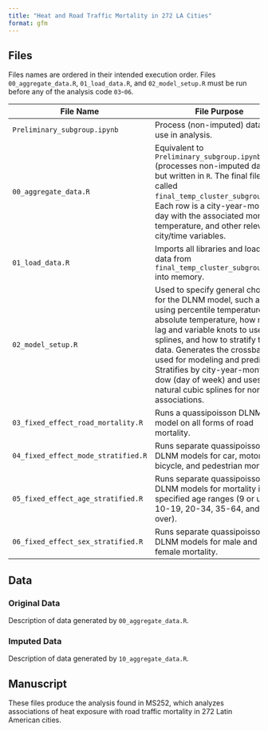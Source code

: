 ---
title: "Heat and Road Traffic Mortality in 272 LA Cities"
format: gfm
---

## Files

Files names are ordered in their intended execution order. Files `00_aggregate_data.R`, `01_load_data.R`, and `02_model_setup.R` must be run before any of the analysis code `03`-`06`.

| File Name                           | File Purpose                                                                                                                                                                                                                                                                                                                                                              |
|--------------|----------------------------------------------------------|
| `Preliminary_subgroup.ipynb`        | Process (non-imputed) data for use in analysis.                                                                                                                                                                                                                                                                                                                           |
| `00_aggregate_data.R`               | Equivalent to `Preliminary_subgroup.ipynb` (processes non-imputed data), but written in `R`. The final file is called `final_temp_cluster_subgroup.csv`. Each row is a city-year-month-day with the associated mortality, temperature, and other relevant city/time variables.                                                                                            |
| `01_load_data.R`                    | Imports all libraries and loads the data from `final_temp_cluster_subgroup.csv` into memory.                                                                                                                                                                                                                                                                              |
| `02_model_setup.R`                  | Used to specify general choices for the DLNM model, such as using percentile temperature vs absolute temperature, how many lag and variable knots to use for splines, and how to stratify the data. Generates the crossbasis used for modeling and prediction. Stratifies by city-year-month-dow (day of week) and uses natural cubic splines for nonlinear associations. |
| `03_fixed_effect_road_mortality.R`  | Runs a quassipoisson DLNM model on all forms of road mortality.                                                                                                                                                                                                                                                                                                           |
| `04_fixed_effect_mode_stratified.R` | Runs separate quassipoisson DLNM models for car, motorcycle, bicycle, and pedestrian mortality.                                                                                                                                                                                                                                                                           |
| `05_fixed_effect_age_stratified.R`  | Runs separate quassipoisson DLNM models for mortality in specified age ranges (9 or under, 10-19, 20-34, 35-64, and 65 or over).                                                                                                                                                                                                                                          |
| `06_fixed_effect_sex_stratified.R`  | Runs separate quassipoisson DLNM models for male and female mortality.                                                                                                                                                                                                                                                                                                    |

## Data

### Original Data

Description of data generated by `00_aggregate_data.R`.

### Imputed Data

Description of data generated by `10_aggregate_data.R`.

## Manuscript

These files produce the analysis found in MS252, which analyzes associations of heat exposure with road traffic mortality in 272 Latin American cities.
